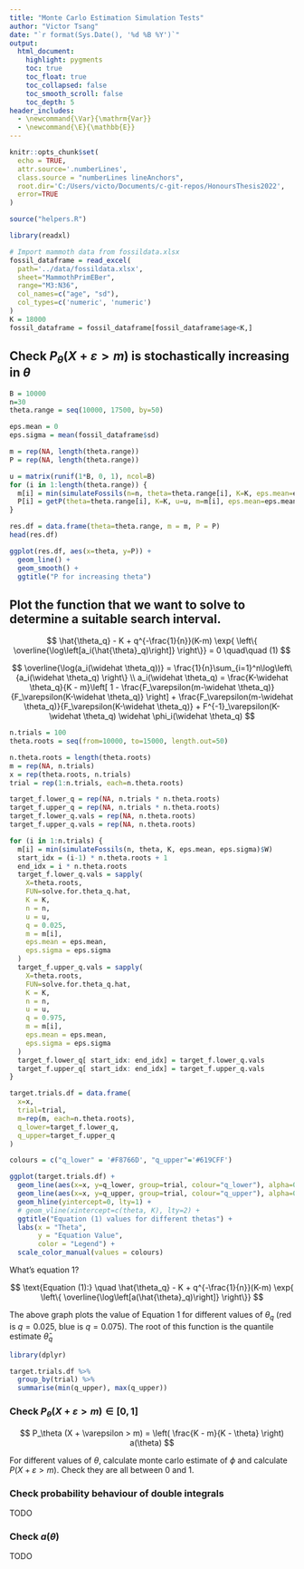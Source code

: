 ---
title: "Monte Carlo Estimation Simulation Tests"
author: "Victor Tsang"
date: "`r format(Sys.Date(), '%d %B %Y')`"
output:
  html_document:
    highlight: pygments
    toc: true
    toc_float: true
    toc_collapsed: false
    toc_smooth_scroll: false
    toc_depth: 5
header_includes:
  - \newcommand{\Var}{\mathrm{Var}}
  - \newcommand{\E}{\mathbb{E}}
---

```{=html}
<style>
body
  { counter-reset: source-line 0; }
pre.numberSource code
  { counter-reset: none; }
</style>
```

```{r setup, include=FALSE}
knitr::opts_chunk$set(
  echo = TRUE,
  attr.source='.numberLines',
  class.source = "numberLines lineAnchors",
  root.dir='C:/Users/victo/Documents/c-git-repos/HonoursThesis2022',
  error=TRUE
)
```

```{r}
source("helpers.R")
```



```{r}
library(readxl)

# Import mammoth data from fossildata.xlsx
fossil_dataframe = read_excel(
  path='../data/fossildata.xlsx', 
  sheet="MammothPrimEBer", 
  range="M3:N36", 
  col_names=c("age", "sd"), 
  col_types=c('numeric', 'numeric')
)
K = 18000
fossil_dataframe = fossil_dataframe[fossil_dataframe$age<K,]
```

## Check $P_\theta (X + \varepsilon > m)$ is stochastically increasing in $\theta$

```{r}
B = 10000
n=30
theta.range = seq(10000, 17500, by=50)

eps.mean = 0
eps.sigma = mean(fossil_dataframe$sd)

m = rep(NA, length(theta.range))
P = rep(NA, length(theta.range))
```



```{r}
u = matrix(runif(1*B, 0, 1), ncol=B)
for (i in 1:length(theta.range)) {
  m[i] = min(simulateFossils(n=n, theta=theta.range[i], K=K, eps.mean=eps.mean, eps.sigma=eps.sigma)$W)
  P[i] = getP(theta=theta.range[i], K=K, u=u, m=m[i], eps.mean=eps.mean, eps.sigma=eps.sigma)
}

res.df = data.frame(theta=theta.range, m = m, P = P)
head(res.df)
```


```{r}
ggplot(res.df, aes(x=theta, y=P)) +
  geom_line() +
  geom_smooth() +
  ggtitle("P for increasing theta")
```


## Plot the function that we want to solve to determine a suitable search interval.

$$
\hat{\theta_q} - K + q^{-\frac{1}{n}}(K-m) \exp{ \left\{ \overline{\log\left[a_i(\hat{\theta}_q)\right]} \right\}} = 0 \quad\quad (1)
$$

$$
\overline{\log(a_i(\widehat \theta_q))} = \frac{1}{n}\sum_{i=1}^n\log\left\{a_i(\widehat \theta_q) \right\} \\
a_i(\widehat \theta_q) = \frac{K-\widehat \theta_q}{K - m}\left[ 1 - \frac{F_\varepsilon(m-\widehat \theta_q)}{F_\varepsilon(K-\widehat \theta_q)} \right] + \frac{F_\varepsilon(m-\widehat \theta_q)}{F_\varepsilon(K-\widehat \theta_q)} + F^{-1}_\varepsilon(K-\widehat \theta_q) \widehat \phi_i(\widehat \theta_q)
$$ 

```{r}
n.trials = 100
theta.roots = seq(from=10000, to=15000, length.out=50)

n.theta.roots = length(theta.roots)
m = rep(NA, n.trials)
x = rep(theta.roots, n.trials)
trial = rep(1:n.trials, each=n.theta.roots)

target_f.lower_q = rep(NA, n.trials * n.theta.roots)
target_f.upper_q = rep(NA, n.trials * n.theta.roots)
target_f.lower_q.vals = rep(NA, n.theta.roots)
target_f.upper_q.vals = rep(NA, n.theta.roots)

for (i in 1:n.trials) {
  m[i] = min(simulateFossils(n, theta, K, eps.mean, eps.sigma)$W)
  start_idx = (i-1) * n.theta.roots + 1
  end_idx = i * n.theta.roots
  target_f.lower_q.vals = sapply(
    X=theta.roots,
    FUN=solve.for.theta_q.hat,
    K = K,
    n = n,
    u = u,
    q = 0.025,
    m = m[i],
    eps.mean = eps.mean,
    eps.sigma = eps.sigma
  )
  target_f.upper_q.vals = sapply(
    X=theta.roots,
    FUN=solve.for.theta_q.hat,
    K = K,
    n = n,
    u = u,
    q = 0.975,
    m = m[i],
    eps.mean = eps.mean,
    eps.sigma = eps.sigma
  )
  target_f.lower_q[ start_idx: end_idx] = target_f.lower_q.vals
  target_f.upper_q[ start_idx: end_idx] = target_f.upper_q.vals
}

target.trials.df = data.frame(
  x=x,
  trial=trial,
  m=rep(m, each=n.theta.roots),
  q_lower=target_f.lower_q,
  q_upper=target_f.upper_q
)

colours = c("q_lower" = '#F8766D', "q_upper"='#619CFF')

ggplot(target.trials.df) +
  geom_line(aes(x=x, y=q_lower, group=trial, colour="q_lower"), alpha=0.4) +
  geom_line(aes(x=x, y=q_upper, group=trial, colour="q_upper"), alpha=0.4) +
  geom_hline(yintercept=0, lty=1) +
  # geom_vline(xintercept=c(theta, K), lty=2) +
  ggtitle("Equation (1) values for different thetas") +
  labs(x = "Theta",
       y = "Equation Value",
       color = "Legend") +
  scale_color_manual(values = colours)
```

What's equation 1? 

$$
\text{Equation (1):} \quad \hat{\theta_q} - K + q^{-\frac{1}{n}}(K-m) \exp{ \left\{ \overline{\log\left[a(\hat{\theta}_q)\right]} \right\}}
$$

The above graph plots the value of Equation 1 for different values of $\theta_q$ (red is $q = 0.025$, blue is $q = 0.075$). The root of this function is the quantile estimate $\hat \theta_q$

```{r}
library(dplyr)

target.trials.df %>%
  group_by(trial) %>%
  summarise(min(q_upper), max(q_upper))
```


### Check $P_\theta (X + \varepsilon > m) \in [0, 1]$

$$
P_\theta (X + \varepsilon > m) = \left( \frac{K - m}{K - \theta} \right) a(\theta)
$$

For different values of $\theta$, calculate monte carlo estimate of $\phi$ and calculate $P(X + \varepsilon > m)$. Check they are all between 0 and 1.

### Check probability behaviour of double integrals

TODO


### Check $a(\theta)$

TODO